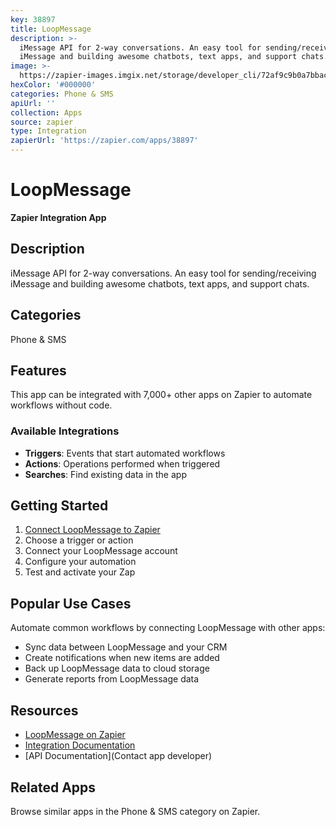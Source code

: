 ```yaml
---
key: 38897
title: LoopMessage
description: >-
  iMessage API for 2-way conversations. An easy tool for sending/receiving
  iMessage and building awesome chatbots, text apps, and support chats.
image: >-
  https://zapier-images.imgix.net/storage/developer_cli/72af9c9b0a7bbac36f9bc37e228eeb5d.png?auto=format%2Ccompress&ixlib=python-3.0.0&q=50
hexColor: '#000000'
categories: Phone & SMS
apiUrl: ''
collection: Apps
source: zapier
type: Integration
zapierUrl: 'https://zapier.com/apps/38897'
---
```

# LoopMessage

**Zapier Integration App**

## Description

iMessage API for 2-way conversations. An easy tool for sending/receiving iMessage and building awesome chatbots, text apps, and support chats.

## Categories

Phone & SMS

## Features

This app can be integrated with 7,000+ other apps on Zapier to automate workflows without code.

### Available Integrations

- **Triggers**: Events that start automated workflows
- **Actions**: Operations performed when triggered
- **Searches**: Find existing data in the app

## Getting Started

1. [Connect LoopMessage to Zapier](https://zapier.com/apps/38897)
2. Choose a trigger or action
3. Connect your LoopMessage account
4. Configure your automation
5. Test and activate your Zap

## Popular Use Cases

Automate common workflows by connecting LoopMessage with other apps:

- Sync data between LoopMessage and your CRM
- Create notifications when new items are added
- Back up LoopMessage data to cloud storage
- Generate reports from LoopMessage data

## Resources

- [LoopMessage on Zapier](https://zapier.com/apps/38897)
- [Integration Documentation](https://zapier.com/apps/38897/integrations)
- [API Documentation](Contact app developer)

## Related Apps

Browse similar apps in the Phone & SMS category on Zapier.
